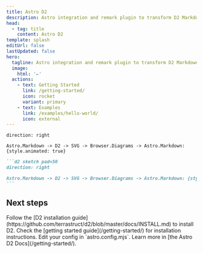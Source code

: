 ```yaml
---
title: Astro D2
description: Astro integration and remark plugin to transform D2 Markdown code blocks into diagrams.
head:
  - tag: title
    content: Astro D2
template: splash
editUrl: false
lastUpdated: false
hero:
  tagline: Astro integration and remark plugin to transform D2 Markdown code blocks into diagrams.
  image:
    html: '✏️'
  actions:
    - text: Getting Started
      link: /getting-started/
      icon: rocket
      variant: primary
    - text: Examples
      link: /examples/hello-world/
      icon: external
---
```



<div class="diagram-showcase">

```d2 sketch pad=50
direction: right

Astro.Markdown -> D2 -> SVG -> Browser.Diagrams -> Astro.Markdown: {style.animated: true}
```

</div>
<div class="diagram-showcase-code">

````md
```d2 sketch pad=50
direction: right

Astro.Markdown -> D2 -> SVG -> Browser.Diagrams -> Astro.Markdown: {style.animated: true}
```
````

</div>

## Next steps

<CardGrid stagger>
  <Card title="Install D2" icon="laptop">
    Follow the [D2 installation guide](https://github.com/terrastruct/d2/blob/master/docs/INSTALL.md) to install D2.
  </Card>
  <Card title="Install the integration" icon="puzzle">
    Check the [getting started guide](/getting-started/) for installation instructions.
  </Card>
  <Card title="Configure the integration" icon="setting">
    Edit your config in `astro.config.mjs`.
  </Card>
  <Card title="Read the docs" icon="open-book">
    Learn more in [the Astro D2 Docs](/getting-started/).
  </Card>
</CardGrid>
